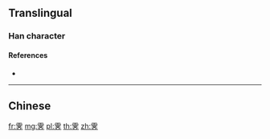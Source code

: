 {{character info/new}}
{{also|霽}}
==Translingual==

===Han character===
{{Han char|rn=173|rad=雨|as=06|sn=14|four=|canj=MBYKL|ids=⿱[[雨|⻗]][[齐]]}}

====References====
* {{Han ref|kx=1374.021|hdz=64063.070|uh=9701|ud=38657}}

----

==Chinese==
{{zh-see|霽}}

[[fr:霁]]
[[mg:霁]]
[[pl:霁]]
[[th:霁]]
[[zh:霁]]